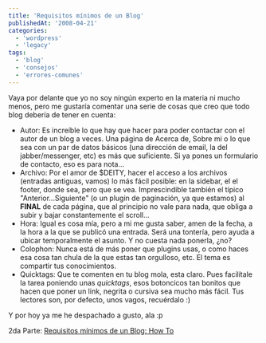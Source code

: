 ```yaml
---
title: 'Requisitos mínimos de un Blog'
publishedAt: '2008-04-21'
categories:
  - 'wordpress'
  - 'legacy'
tags:
  - 'blog'
  - 'consejos'
  - 'errores-comunes'
---
```


Vaya por delante que yo no soy ningún experto en la materia ni mucho menos, pero me gustaría comentar una serie de cosas que creo que todo blog debería de tener en cuenta:

- Autor: Es increíble lo que hay que hacer para poder contactar con el autor de un blog a veces. Una página de Acerca de, Sobre mi o lo que sea con un par de datos básicos (una dirección de email, la del jabber/messenger, etc) es más que suficiente. Si ya pones un formulario de contacto, eso es para nota...
- Archivo: Por el amor de $DEITY, hacer el acceso a los archivos (entradas antiguas, vamos) lo más fácil posible: en la sidebar, el el footer, donde sea, pero que se vea. Imprescindible también el típico "Anterior...Siguiente" (o un plugin de paginación, ya que estamos) al **FINAL** de cada página, que al principio no vale para nada, que obliga a subir y bajar constantemente el scroll...
- Hora: Igual es cosa mía, pero a mi me gusta saber, amen de la fecha, a la hora a la que se publicó una entrada. Será una tontería, pero ayuda a ubicar temporalmente el asunto. Y no cuesta nada ponerla, ¿no?
- Colophon: Nunca está de más poner que plugins usas, o como haces esa cosa tan chula de la que estas tan orgulloso, etc. El tema es compartir tus conocimientos.
- Quicktags: Que te comenten en tu blog mola, esta claro. Pues facilítale la tarea poniendo unas _quicktags_, esos botoncicos tan bonitos que hacen que poner un link, negrita o cursiva sea mucho más fácil. Tus lectores son, por defecto, unos vagos, recuérdalo :)

Y por hoy ya me he despachado a gusto, ala :p

2da Parte: [Requisitos mínimos de un Blog: How To](http://rick.jinlabs.com/2008/04/22/requisitos-minimos-de-un-blog-how-to/)
